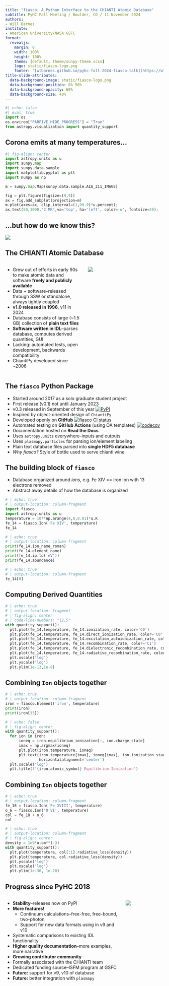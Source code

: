 ```yaml
---
title: "fiasco: A Python Interface to the CHIANTI Atomic Database"
subtitle: PyHC Fall Meeting / Boulder, CO / 11 November 2024
authors:
- Will Barnes
institute:
- American University/NASA GSFC
format:
  revealjs:
    margin: 0
    width: 100%
    height: 100%
    theme: [default, theme/sunpy-theme.scss]
    logo: static/fiasco-logo.png
    footer: "[wtbarnes.github.io/pyhc-fall-2024-fiasco-talk](https://wtbarnes.github.io/pyhc-fall-2024-fiasco-talk)"
title-slide-attributes: 
  data-background-image: static/fiasco-logo.png
  data-background-position: 0% 50%
  data-background-opacity: 60%
  data-background-size: 40%
---
```

```python
#| echo: false
#| eval: true
import os
os.environ["PARFIVE_HIDE_PROGRESS"] = "True"
from astropy.visualization import quantity_support
```

## Corona emits at many temperatures...

```python
#| fig-align: center
import astropy.units as u
import sunpy.map
import sunpy.data.sample
import matplotlib.pyplot as plt
import numpy as np

m = sunpy.map.Map(sunpy.data.sample.AIA_211_IMAGE)

fig = plt.figure(figsize=(9,9))
ax = fig.add_subplot(projection=m)
m.plot(axes=ax, clip_interval=(1,99.9)*u.percent);
ax.text(50,1000,'2 MK',va='top', ha='left', color='w', fontsize=20);
```

## ...but how do we know this? {background-image="static/odwyer-aia211-response.png" background-size="60%"}

<img src="static/odwyer-aia211-response.png">

## The CHIANTI Atomic Database

:::: {.columns}
::: {.column width="50%"}
- Grew out of efforts in early 90s to make atomic data and software **freely and publicly available**
- Data + software--released through SSW or standalone, always tightly coupled
- **v1.0 released in 1996**, v11 in 2024
- Database consists of large (~1.5 GB) collection of **plain text files**
- **Software written in IDL**--parses database, computes derived quantities, GUI
- Lacking: automated tests, open development, backwards compatibility
- ChiantiPy developed since ~2006
:::
::: {.column width="50%"}
![](static/chianti_team.png)
:::
::::

## The `fiasco` Python Package

- Started around 2017 as a solo graduate student project
- First release (v0.1) not until January 2023
- v0.3 released in September of this year [![PyPI](https://img.shields.io/pypi/v/fiasco.svg)](https://pypi.python.org/pypi)
- Inspired by object-oriented design of `ChiantiPy`
- Developed openly on **GitHub** [![fiasco CI status](https://github.com/wtbarnes/fiasco/actions/workflows/ci.yml/badge.svg)](https://github.com/wtbarnes/fiasco/actions/workflows/ci.yml)
- Automated testing on **GitHub Actions** (using OA templates)
[![codecov](https://codecov.io/gh/wtbarnes/fiasco/branch/main/graph/badge.svg?token=damCmTyRUN)](https://codecov.io/gh/wtbarnes/fiasco) 
- Documentation hosted on **Read the Docs** 
- Uses `astropy.units` everywhere--inputs and outputs
- Uses `plasmapy.particles` for parsing ion/element labeling
- Plain text database files parsed into **single HDF5 database**
- *Why fiasco?* Style of bottle used to serve chianti wine

## The building block of `fiasco`

- Database organized around *ions*, e.g. Fe XIV == iron ion with 13 electrons removed
- Abstract away details of how the database is organized

```python
# | echo: true
# | output-location: column-fragment
import fiasco
import astropy.units as u
temperature = 10**np.arange(4,8,0.01)*u.K
fe_14 = fiasco.Ion('Fe XIV', temperature)
fe_14
```

```python
# | echo: true
# | output-location: column-fragment
print(fe_14.ion_name_roman)
print(fe_14.element_name)
print(fe_14.ip.to('eV'))
print(fe_14.abundance)
```

```python
# | echo: true
# | output-location: column-fragment
fe_14[0]
```
## Computing Derived Quantities

```python
# | echo: true
# | output-location: fragment
# | fig-align: center
# | code-line-numbers: "|2,5"
with quantity_support():
  plt.plot(fe_14.temperature, fe_14.ionization_rate, color='C0')
  plt.plot(fe_14.temperature, fe_14.direct_ionization_rate, color='C0', ls='--')
  plt.plot(fe_14.temperature, fe_14.excitation_autoionization_rate, color='C0', ls=':')
  plt.plot(fe_14.temperature, fe_14.recombination_rate, color='C1')
  plt.plot(fe_14.temperature, fe_14.dielectronic_recombination_rate, color='C1', ls='--')
  plt.plot(fe_14.temperature, fe_14.radiative_recombination_rate, color='C1', ls=':')
  plt.xscale('log')
  plt.yscale('log')
  plt.ylim(1e-13,1e-8)
```

## Combining `Ion` objects together

```python
# | echo: true
# | output-location: column-fragment
iron = fiasco.Element('iron', temperature)
print(iron)
print(iron[13])
```

```python
# | echo: false
# | fig-align: center
with quantity_support():
  for ion in iron:
      ioneq = iron.equilibrium_ionization[:, ion.charge_state]
      imax = np.argmax(ioneq)
      plt.plot(iron.temperature, ioneq)
      plt.text(iron.temperature[imax], ioneq[imax], ion.ionization_stage_roman,
               horizontalalignment='center')
  plt.xscale('log')
  plt.title(f'{iron.atomic_symbol} Equilibrium Ionization')
```

## Combining `Ion` objects together

```python
# | echo: true
# | output-location: column-fragment
fe_18 = fiasco.Ion('Fe XVIII', temperature)
o_6 = fiasco.Ion('O VI', temperature)
col = fe_18 + o_6
col
```

```python
# | echo: true
# | output-location: column-fragment
# | fig-align: center
density = 1e9*u.cm**(-3)
with quantity_support():
  plt.plot(temperature, col[:1].radiative_loss(density))
  plt.plot(temperature, col.radiative_loss(density))
  plt.yscale('log')
  plt.xscale('log')
  plt.ylim(1e-30, 1e-20)
```

## Progress since PyHC 2018

:::: {.columns}
::: {.column width="75%"}
- **Stability**--releases now on PyPI
- **More features!**
  - Continuum calculations--free-free, free-bound, two-photon
  - Support for new data formats using in v9 and v10
- Systematic comparisons to existing IDL functionality
- **Higher quality documentation**--more examples, more narrative
- **Growing contributor community**
- Formally associated with the CHIANTI team
- Dedicated funding source--ISFM program at GSFC
- **Future:** support for v9, v10 of database
- **Future:** better integration with `plasmapy`
:::
::: {.column width="25%"}
![](static/fiasco-idl-comparison-goft.png)
:::
::::
